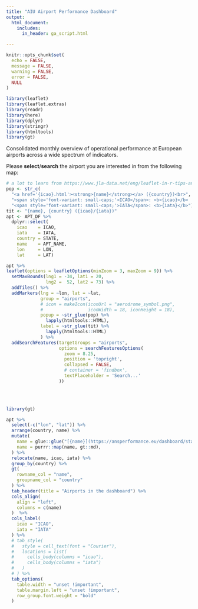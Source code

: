 ```yaml
---
title: "AIU Airport Performance Dashboard"
output:
  html_document:
    includes: 
      in_header: ga_script.html

---
```


```r
knitr::opts_chunk$set(
  echo = FALSE,
  message = FALSE,
  warning = FALSE,
  error = FALSE,
  NULL
)

library(leaflet)
library(leaflet.extras)
library(readr)
library(here)
library(dplyr)
library(stringr)
library(htmltools)
library(gt)
```

Consolidated monthly overview of operational performance at European airports
across a wide spectrum of indicators.


Please **select**/**search** the airport you are interested in from the following map:

<!-- <div id='findbox' style='position: relative;'> -->
<!-- </div> -->
<!-- <br> -->

```r
# a lot to learn from https://www.jla-data.net/eng/leaflet-in-r-tips-and-tricks/
pop <- str_c(
  "<a href='{icao}.html'><strong>{name}</strong></a> ({country})<br>",
  "<span style='font-variant: small-caps;'>ICAO</span>: <b>{icao}</b> | ",
  "<span style='font-variant: small-caps;'>IATA</span>: <b>{iata}</b>")
tit <- "{name}, {country} ({icao}/{iata})"
apt <- APT_DF %>%
  dplyr::select(
    icao    = ICAO,
    iata    = IATA,
    country = STATE,
    name    = APT_NAME,
    lon     = LON,
    lat     = LAT)

apt %>%
leaflet(options = leafletOptions(minZoom = 3, maxZoom = 9)) %>%
  setMaxBounds(lng1 = -34, lat1 = 20,
               lng2 =  52, lat2 = 73) %>%
  addTiles() %>%
  addMarkers(lng = ~lon, lat = ~lat,
             group = "airports",
             # icon = makeIcon(iconUrl = "aerodrome_symbol.png",
             #                 iconWidth = 18, iconHeight = 18),
             popup = ~str_glue(pop) %>%
               lapply(htmltools::HTML),
             label = ~str_glue(tit) %>%
               lapply(htmltools::HTML)
             ) %>%
  addSearchFeatures(targetGroups = "airports",
                    options = searchFeaturesOptions(
                      zoom = 8.25,
                      position = 'topright',
                      collapsed = FALSE,
                      # container = 'findbox',
                      textPlaceholder = 'Search...'
                    ))
  
```

<br>

```r
library(gt)

apt %>%
  select(-c("lon", "lat")) %>%
  arrange(country, name) %>%
  mutate(
    name = glue::glue("[{name}](https://ansperformance.eu/dashboard/stakeholder/airport/db/{icao}.html)"),
    name = purrr::map(name, gt::md),
  ) %>%
  relocate(name, icao, iata) %>%
  group_by(country) %>%
  gt(
    rowname_col = "name",
    groupname_col = "country"
  ) %>%
  tab_header(title = "Airports in the dashboard") %>%
  cols_align(
    align = "left",
    columns = c(name)
  )  %>%
  cols_label(
    icao = "ICAO",
    iata = "IATA"
  ) %>%
  # tab_style(
  #   style = cell_text(font = "Courier"),
  #   locations = list(
  #     cells_body(columns = "icao"),
  #     cells_body(columns = "iata")
  #   )
  # ) %>%
  tab_options(
    table.width = "unset !important",
    table.margin.left = "unset !important",
    row_group.font.weight = "bold"
  )
```

